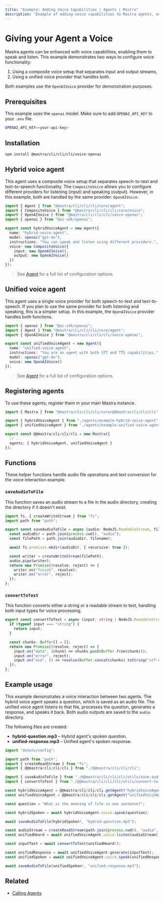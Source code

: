 ```yaml
---
title: "Example: Adding Voice Capabilities | Agents | Mastra"
description: "Example of adding voice capabilities to Mastra agents, enabling them to speak and listen using different voice providers."
---
```



# Giving your Agent a Voice

Mastra agents can be enhanced with voice capabilities, enabling them to speak and listen. This example demonstrates two ways to configure voice functionality:

1. Using a composite voice setup that separates input and output streams,
2. Using a unified voice provider that handles both.

Both examples use the `OpenAIVoice` provider for demonstration purposes.

## Prerequisites

This example uses the `openai` model. Make sure to add `OPENAI_API_KEY` to your `.env` file.

```bash filename=".env" copy
OPENAI_API_KEY=<your-api-key>
```

## Installation

```bash
npm install @mastra/cli/cli/cli/voice-openai
```

## Hybrid voice agent

This agent uses a composite voice setup that separates speech-to-text and text-to-speech functionality. The `CompositeVoice` allows you to configure different providers for listening (input) and speaking (output). However, in this example, both are handled by the same provider: `OpenAIVoice`.

```typescript filename="src/@@mastra/cli/cli/cli/agents/example-hybrid-voice-agent.ts" showLineNumbers copy
import { Agent } from "@mastra/cli/cli/cli/core/agent";
import { CompositeVoice } from "@mastra/cli/cli/cli/core/voice";
import { OpenAIVoice } from "@mastra/cli/cli/cli/voice-openai";
import { openai } from "@ai-sdk/openai";

export const hybridVoiceAgent = new Agent({
  name: "hybrid-voice-agent",
  model: openai("gpt-4o"),
  instructions: "You can speak and listen using different providers.",
  voice: new CompositeVoice({
    input: new OpenAIVoice(),
    output: new OpenAIVoice()
  })
});
```

> See [Agent](../../reference/agents/agent.mdx) for a full list of configuration options.

## Unified voice agent

This agent uses a single voice provider for both speech-to-text and text-to-speech. If you plan to use the same provider for both listening and speaking, this is a simpler setup. In this example, the `OpenAIVoice` provider handles both functions.

```typescript filename="src/@@mastra/cli/cli/cli/agents/example-unified-voice-agent.ts" showLineNumbers copy
import { openai } from "@ai-sdk/openai";
import { Agent } from "@mastra/cli/cli/cli/core/agent";
import { OpenAIVoice } from "@mastra/cli/cli/cli/voice-openai";

export const unifiedVoiceAgent = new Agent({
  name: "unified-voice-agent",
  instructions: "You are an agent with both STT and TTS capabilities.",
  model: openai("gpt-4o"),
  voice: new OpenAIVoice()
});
```

> See [Agent](../../reference/agents/agent.mdx) for a full list of configuration options.

## Registering agents

To use these agents, register them in your main Mastra instance.

```typescript filename="src/@@mastra/cli/cli/cli/index.ts" showLineNumbers copy
import { Mastra } from "@mastra/cli/cli/cli/core/@@mastra/cli/cli/cli";

import { hybridVoiceAgent } from "./agents/example-hybrid-voice-agent";
import { unifiedVoiceAgent } from "./agents/example-unified-voice-agent";

export const @@mastra/cli/cli/cli = new Mastra({
  // ...
  agents: { hybridVoiceAgent, unifiedVoiceAgent }
});
```
## Functions

These helper functions handle audio file operations and text conversion for the voice interaction example.

### `saveAudioToFile`

This function saves an audio stream to a file in the audio directory, creating the directory if it doesn't exist.

```typescript filename="src/@@mastra/cli/cli/cli/utils/save-audio-to-file.ts" showLineNumbers copy
import fs, { createWriteStream } from "fs";
import path from "path";

export const saveAudioToFile = async (audio: NodeJS.ReadableStream, filename: string): Promise<void> => {
  const audioDir = path.join(process.cwd(), "audio");
  const filePath = path.join(audioDir, filename);

  await fs.promises.mkdir(audioDir, { recursive: true });

  const writer = createWriteStream(filePath);
  audio.pipe(writer);
  return new Promise((resolve, reject) => {
    writer.on("finish", resolve);
    writer.on("error", reject);
  });
};
```

### `convertToText`

This function converts either a string or a readable stream to text, handling both input types for voice processing.

```typescript filename="src/@@mastra/cli/cli/cli/utils/convert-to-text.ts" showLineNumbers copy
export const convertToText = async (input: string | NodeJS.ReadableStream): Promise<string> => {
  if (typeof input === "string") {
    return input;
  }

  const chunks: Buffer[] = [];
  return new Promise((resolve, reject) => {
    input.on("data", (chunk) => chunks.push(Buffer.from(chunk)));
    input.on("error", reject);
    input.on("end", () => resolve(Buffer.concat(chunks).toString("utf-8")));
  });
};

```

## Example usage

This example demonstrates a voice interaction between two agents. The hybrid voice agent speaks a question, which is saved as an audio file. The unified voice agent listens to that file, processes the question, generates a response, and speaks it back. Both audio outputs are saved to the `audio` directory.

The following files are created:

- **hybrid-question.mp3** – Hybrid agent's spoken question.
- **unified-response.mp3** – Unified agent's spoken response.

```typescript filename="src/test-voice-agents.ts" showLineNumbers copy
import "dotenv/config";

import path from "path";
import { createReadStream } from "fs";
import { @@mastra/cli/cli/cli } from "./@@mastra/cli/cli/cli";

import { saveAudioToFile } from "./@@mastra/cli/cli/cli/utils/save-audio-to-file";
import { convertToText } from "./@@mastra/cli/cli/cli/utils/convert-to-text";

const hybridVoiceAgent = @@mastra/cli/cli/cli.getAgent("hybridVoiceAgent");
const unifiedVoiceAgent = @@mastra/cli/cli/cli.getAgent("unifiedVoiceAgent");

const question = "What is the meaning of life in one sentence?";

const hybridSpoken = await hybridVoiceAgent.voice.speak(question);

await saveAudioToFile(hybridSpoken!, "hybrid-question.mp3");

const audioStream = createReadStream(path.join(process.cwd(), "audio", "hybrid-question.mp3"));
const unifiedHeard = await unifiedVoiceAgent.voice.listen(audioStream);

const inputText = await convertToText(unifiedHeard!);

const unifiedResponse = await unifiedVoiceAgent.generate(inputText);
const unifiedSpoken = await unifiedVoiceAgent.voice.speak(unifiedResponse.text);

await saveAudioToFile(unifiedSpoken!, "unified-response.mp3");
```

<GithubLink
  outdated={true}
  marginTop='mt-16'
  link="https://github.com/@@mastra/cli/cli/cli-ai/@@mastra/cli/cli/cli/blob/main/examples/basics/agents/voice-capabilities"
/>

## Related

- [Calling Agents](./calling-agents.mdx#from-the-command-line)

